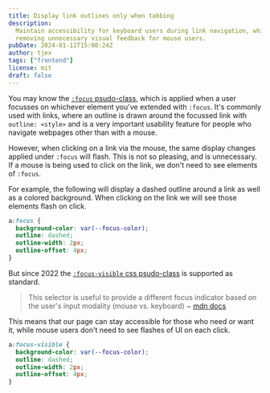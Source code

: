 ```yaml
---
title: Display link outlines only when tabbing
description:
  Maintain accessibility for keyboard users during link navigation, while also
  removing unnecessary visual feedback for mouse users.
pubDate: 2024-01-12T15:00:24Z
author: tjex
tags: ["frontend"]
license: mit
draft: false
---
```


You may know the
[`:focus` psudo-class](https://developer.mozilla.org/en-US/docs/Web/CSS/:focus),
which is applied when a user focusses on whichever element you've extended with
`:focus`. It's commonly used with links, where an outline is drawn around the
focussed link with `outline: <style>` and is a very important usability feature
for people who navigate webpages other than with a mouse.

However, when clicking on a link via the mouse, the same display changes applied
under `:focus` will flash. This is not so pleasing, and is unnecessary. If a
mouse is being used to click on the link, we don't need to see elements of
`:focus`.

For example, the following will display a dashed outline around a link as well
as a colored background. When clicking on the link we will see those elements
flash on click.

```css
a:focus {
  background-color: var(--focus-color);
  outline: dashed;
  outline-width: 2px;
  outline-offset: 4px;
}
```

But since 2022 the
[`:focus-visible` css psudo-class](https://developer.mozilla.org/en-US/docs/Web/CSS/:focus-visible)
is supported as standard.

> This selector is useful to provide a different focus indicator based on the
> user's input modality (mouse vs. keyboard) ~
> [mdn docs](https://developer.mozilla.org/en-US/docs/Web/CSS/:focus-visible)

This means that our page can stay accessible for those who need or want it,
while mouse users don't need to see flashes of UI on each click.

```css
a:focus-visible {
  background-color: var(--focus-color);
  outline: dashed;
  outline-width: 2px;
  outline-offset: 4px;
}
```
